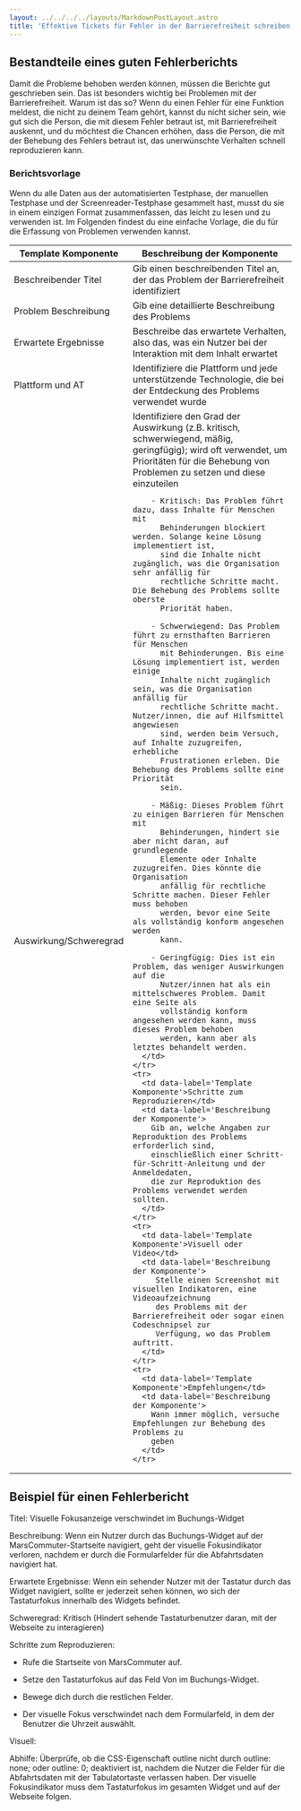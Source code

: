 ```yaml
---
layout: ../../../../layouts/MarkdownPostLayout.astro
title: 'Effektive Tickets für Fehler in der Barrierefreiheit schreiben'
---
```



## Bestandteile eines guten Fehlerberichts

Damit die Probleme behoben werden können, müssen die Berichte gut geschrieben
sein. Das ist besonders wichtig bei Problemen mit der Barrierefreiheit. Warum
ist das so? Wenn du einen Fehler für eine Funktion meldest, die nicht zu deinem
Team gehört, kannst du nicht sicher sein, wie gut sich die Person, die mit diesem
Fehler betraut ist, mit Barrierefreiheit auskennt, und du möchtest die Chancen
erhöhen, dass die Person, die mit der Behebung des Fehlers betraut ist, das
unerwünschte Verhalten schnell reproduzieren kann.

### Berichtsvorlage

Wenn du alle Daten aus der automatisierten Testphase, der manuellen Testphase und
der Screenreader-Testphase gesammelt hast, musst du sie in einem einzigen Format
zusammenfassen, das leicht zu lesen und zu verwenden ist. Im Folgenden findest du
eine einfache Vorlage, die du für die Erfassung von Problemen verwenden kannst.

<table>
  <thead>
    <tr>
      <th>Template Komponente</th>
      <th>Beschreibung der Komponente</th>
    </tr>
  </thead>
  <tbody>
    <tr>
      <td data-label='Template Komponente'>Beschreibender Titel</td>
      <td data-label='Beschreibung der Komponente'>
        Gib einen beschreibenden Titel an, der das Problem der Barrierefreiheit identifiziert
      </td>
    </tr>
    <tr>
      <td data-label='Template Komponente'>Problem Beschreibung</td>
      <td data-label='Beschreibung der Komponente'>
        Gib eine detaillierte Beschreibung des Problems
      </td>
    </tr>
    <tr>
      <td data-label='Template Komponente'>Erwartete Ergebnisse</td>
      <td data-label='Beschreibung der Komponente'>
        Beschreibe das erwartete Verhalten, also das, was ein Nutzer bei der
        Interaktion mit dem Inhalt erwartet
      </td>
    </tr>
    <tr>
      <td data-label='Template Komponente'>Plattform und AT</td>
      <td data-label='Beschreibung der Komponente'>
        Identifiziere die Plattform und jede unterstützende Technologie, die bei
        der Entdeckung des Problems verwendet wurde
      </td>
    </tr>
    <tr>
      <td data-label='Template Komponente'>Auswirkung/Schweregrad</td>
      <td data-label='Beschreibung der Komponente'>
        Identifiziere den Grad der Auswirkung (z.B. kritisch, schwerwiegend, mäßig,
        geringfügig); wird oft verwendet, um Prioritäten für die Behebung von
        Problemen zu setzen und diese einzuteilen

        - Kritisch: Das Problem führt dazu, dass Inhalte für Menschen mit
          Behinderungen blockiert werden. Solange keine Lösung implementiert ist,
          sind die Inhalte nicht zugänglich, was die Organisation sehr anfällig für
          rechtliche Schritte macht. Die Behebung des Problems sollte oberste
          Priorität haben.

        - Schwerwiegend: Das Problem führt zu ernsthaften Barrieren für Menschen
          mit Behinderungen. Bis eine Lösung implementiert ist, werden einige
          Inhalte nicht zugänglich sein, was die Organisation anfällig für
          rechtliche Schritte macht. Nutzer/innen, die auf Hilfsmittel angewiesen
          sind, werden beim Versuch, auf Inhalte zuzugreifen, erhebliche
          Frustrationen erleben. Die Behebung des Problems sollte eine Priorität
          sein.

        - Mäßig: Dieses Problem führt zu einigen Barrieren für Menschen mit
          Behinderungen, hindert sie aber nicht daran, auf grundlegende
          Elemente oder Inhalte zuzugreifen. Dies könnte die Organisation
          anfällig für rechtliche Schritte machen. Dieser Fehler muss behoben
          werden, bevor eine Seite als vollständig konform angesehen werden
          kann.

        - Geringfügig: Dies ist ein Problem, das weniger Auswirkungen auf die
          Nutzer/innen hat als ein mittelschweres Problem. Damit eine Seite als
          vollständig konform angesehen werden kann, muss dieses Problem behoben
          werden, kann aber als letztes behandelt werden.
      </td>
    </tr>
    <tr>
      <td data-label='Template Komponente'>Schritte zum Reproduzieren</td>
      <td data-label='Beschreibung der Komponente'>
        Gib an, welche Angaben zur Reproduktion des Problems erforderlich sind,
        einschließlich einer Schritt-für-Schritt-Anleitung und der Anmeldedaten,
        die zur Reproduktion des Problems verwendet werden sollten.
      </td>
    </tr>
    <tr>
      <td data-label='Template Komponente'>Visuell oder Video</td>
      <td data-label='Beschreibung der Komponente'>
         Stelle einen Screenshot mit visuellen Indikatoren, eine Videoaufzeichnung
         des Problems mit der Barrierefreiheit oder sogar einen Codeschnipsel zur
         Verfügung, wo das Problem auftritt.
      </td>
    </tr>
    <tr>
      <td data-label='Template Komponente'>Empfehlungen</td>
      <td data-label='Beschreibung der Komponente'>
        Wann immer möglich, versuche Empfehlungen zur Behebung des Problems zu
        geben
      </td>
    </tr>

  </tbody>
</table>

## Beispiel für einen Fehlerbericht

Titel: Visuelle Fokusanzeige verschwindet im Buchungs-Widget

Beschreibung: Wenn ein Nutzer durch das Buchungs-Widget auf der MarsCommuter-Startseite
navigiert, geht der visuelle Fokusindikator verloren, nachdem er durch die Formularfelder
für die Abfahrtsdaten navigiert hat.

Erwartete Ergebnisse: Wenn ein sehender Nutzer mit der Tastatur durch das Widget
navigiert, sollte er jederzeit sehen können, wo sich der Tastaturfokus innerhalb
des Widgets befindet.

Schweregrad: Kritisch (Hindert sehende Tastaturbenutzer daran, mit der Webseite
zu interagieren)

Schritte zum Reproduzieren:

- Rufe die Startseite von MarsCommuter auf.

- Setze den Tastaturfokus auf das Feld Von im Buchungs-Widget.

- Bewege dich durch die restlichen Felder.

- Der visuelle Fokus verschwindet nach dem Formularfeld, in dem der Benutzer
  die Uhrzeit auswählt.

Visuell: <Image src={GoodReport} alt='' />

Abhilfe: Überprüfe, ob die CSS-Eigenschaft outline nicht durch outline: none; oder
outline: 0; deaktiviert ist, nachdem die Nutzer die Felder für die Abfahrtsdaten
mit der Tabulatortaste verlassen haben. Der visuelle Fokusindikator muss dem
Tastaturfokus im gesamten Widget und auf der Webseite folgen.
